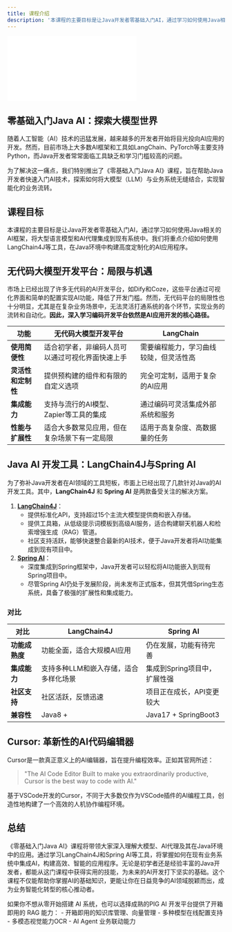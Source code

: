 ```yaml
---
title: 课程介绍
description: '本课程的主要目标是让Java开发者零基础入门AI，通过学习如何使用Java相关的AI框架，将大型语言模型和AI代理集成到现有系统中。我们将重点介绍如何使用LangChain4J等工具，在Java环境中构建高度定制化的AI应用程序。'
---
```


<iframe src="//player.bilibili.com/player.html?isOutside=true&aid=113286875978382&bvid=BV1Yv21YzEP8&cid=26237537997&p=1" scrolling="no" border="0" frameborder="no" framespacing="0" allowfullscreen="true"></iframe>

## 零基础入门Java AI：探索大模型世界
随着人工智能（AI）技术的迅猛发展，越来越多的开发者开始将目光投向AI应用的开发。然而，目前市场上大多数AI框架和工具如LangChain、PyTorch等主要支持Python，而Java开发者常常面临工具缺乏和学习门槛较高的问题。

为了解决这一痛点，我们特别推出了《零基础入门Java AI》课程，旨在帮助Java开发者快速入门AI技术，探索如何将大模型（LLM）与业务系统无缝结合，实现智能化的业务流转。

## 课程目标
本课程的主要目标是让Java开发者零基础入门AI，通过学习如何使用Java相关的AI框架，将大型语言模型和AI代理集成到现有系统中。我们将重点介绍如何使用LangChain4J等工具，在Java环境中构建高度定制化的AI应用程序。

## 无代码大模型开发平台：局限与机遇
市场上已经出现了许多无代码的AI开发平台，如Dify和Coze，这些平台通过可视化界面和简单的配置实现AI功能，降低了开发门槛。然而，无代码平台的局限性也十分明显，尤其是在复杂业务场景中，无法灵活打通系统的各个环节，实现业务的流转和自动化。**因此，深入学习编码开发平台依然是AI应用开发的核心路径。**

| 功能 | 无代码大模型开发平台 | LangChain |
| --- | --- | --- |
| **使用简便性** | 适合初学者，非编码人员可以通过可视化界面快速上手 | 需要编程能力，学习曲线较陡，但灵活性高 |
| **灵活性和定制性** | 提供预构建的组件和有限的自定义选项 | 完全可定制，适用于复杂的AI应用 |
| **集成能力** | 支持与流行的AI模型、Zapier等工具的集成 | 通过编码可灵活集成外部系统和服务 |
| **性能与扩展性** | 适合大多数常见应用，但在复杂场景下有一定局限 | 适用于高复杂度、高数据量的任务 |




## Java AI 开发工具：LangChain4J与Spring AI

为了弥补Java开发者在AI领域的工具短板，市面上已经出现了几款针对Java的AI开发工具。其中，**LangChain4J** 和 **Spring AI** 是两款备受关注的解决方案。

1. **[LangChain4J](https://github.com/langchain4j/langchain4j)**：
    - 提供标准化API，支持超过15个主流大模型提供商和嵌入存储。
    - 提供工具箱，从低级提示词模板到高级AI服务，适合构建聊天机器人和检索增强生成（RAG）管道。
    - 社区支持活跃，能够快速整合最新的AI技术，便于Java开发者将AI功能集成到现有项目中。
2. **[Spring AI](https://github.com/spring-projects/spring-ai)**：
    - 深度集成到Spring框架中，Java开发者可以轻松将AI功能嵌入到现有Spring项目中。
    - 尽管Spring AI仍处于发展阶段，尚未发布正式版本，但其凭借Spring生态系统，具备了极强的扩展性和集成能力。

### 对比

| 对比 | LangChain4J | Spring AI |
| --- | --- | --- |
| **功能成熟度** | 功能全面，适合大规模AI应用 | 仍在发展，功能有待完善 |
| **集成能力** | 支持多种LLM和嵌入存储，适合多样化场景 | 集成到Spring项目中，扩展性强 |
| **社区支持** | 社区活跃，反馈迅速 | 项目正在成长，API变更较大 |
| **兼容性** | Java8 + | Java17 + SpringBoot3 |


## Cursor: 革新性的AI代码编辑器

Cursor是一款真正意义上的AI编辑器，旨在提升编程效率。正如其官网所述：

> "The AI Code Editor Built to make you extraordinarily productive, Cursor is the best way to code with AI."

基于VSCode开发的Cursor，不同于大多数仅作为VSCode插件的AI编程工具，创造性地构建了一个高效的人机协作编程环境。


## 总结
《零基础入门Java AI》课程将带领大家深入理解大模型、AI代理及其在Java环境中的应用。通过学习LangChain4J和Spring AI等工具，将掌握如何在现有业务系统中集成AI，构建高效、智能的应用程序。无论是初学者还是经验丰富的Java开发者，都能从这门课程中获得实用的技能，为未来的AI开发打下坚实的基础。这个课程不仅能帮助你掌握AI的基础知识，更能让你在日益竞争的AI领域脱颖而出，成为业务智能化转型的核心推动者。

<Card title="商业化选择" icon="link" href="https://ai.pig4cloud.com">
如果你不想从零开始搭建 AI 系统，也可以选择成熟的PIG AI 开发平台提供了开箱即用的 RAG 能力：
- 开箱即用的知识库管理、向量管理
- 多种模型在线配置支持
- 多模态视觉能力OCR
- AI Agent 业务联动能力
</Card>